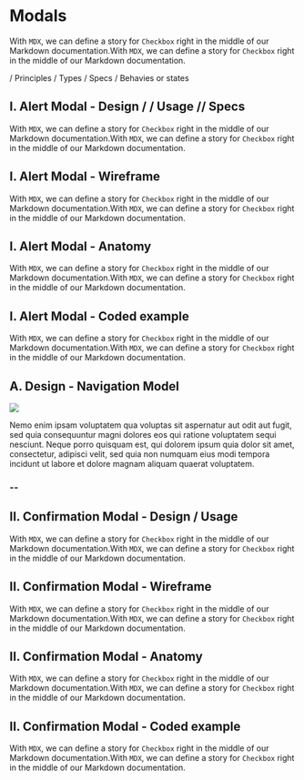

<Meta title="Modal"  component="Modal" />

# Modals

With `MDX`, we can define a story for `Checkbox` right in the middle of our
Markdown documentation.With `MDX`, we can define a story for `Checkbox` right in the middle of our
Markdown documentation.

/ Principles 
/ Types 
/ Specs
/ Behavies or states

## I. Alert Modal - Design / / Usage // Specs

With `MDX`, we can define a story for `Checkbox` right in the middle of our
Markdown documentation.With `MDX`, we can define a story for `Checkbox` right in the middle of our
Markdown documentation.

## I. Alert Modal - Wireframe

With `MDX`, we can define a story for `Checkbox` right in the middle of our
Markdown documentation.With `MDX`, we can define a story for `Checkbox` right in the middle of our
Markdown documentation.

## I. Alert Modal - Anatomy 

With `MDX`, we can define a story for `Checkbox` right in the middle of our
Markdown documentation.With `MDX`, we can define a story for `Checkbox` right in the middle of our
Markdown documentation.

## I. Alert Modal - Coded example 

With `MDX`, we can define a story for `Checkbox` right in the middle of our
Markdown documentation.With `MDX`, we can define a story for `Checkbox` right in the middle of our
Markdown documentation.

<Canvas>
  <Story name="Alert Modal">
      <Alert_Modal />
  </Story>
</Canvas>

## A. Design - Navigation Model

<img src={specs} />

Nemo enim ipsam voluptatem qua voluptas sit aspernatur aut odit aut fugit, sed quia consequuntur magni dolores eos qui ratione voluptatem sequi nesciunt. 
Neque porro quisquam est, qui dolorem ipsum quia dolor sit amet, consectetur, adipisci velit, sed quia non numquam eius modi tempora incidunt ut labore et dolore magnam aliquam quaerat voluptatem.

### --

## II. Confirmation Modal - Design / Usage 

With `MDX`, we can define a story for `Checkbox` right in the middle of our
Markdown documentation.With `MDX`, we can define a story for `Checkbox` right in the middle of our
Markdown documentation.

## II. Confirmation Modal - Wireframe

With `MDX`, we can define a story for `Checkbox` right in the middle of our
Markdown documentation.With `MDX`, we can define a story for `Checkbox` right in the middle of our
Markdown documentation.

## II. Confirmation Modal - Anatomy 

With `MDX`, we can define a story for `Checkbox` right in the middle of our
Markdown documentation.With `MDX`, we can define a story for `Checkbox` right in the middle of our
Markdown documentation.

## II. Confirmation Modal - Coded example 

With `MDX`, we can define a story for `Checkbox` right in the middle of our
Markdown documentation.With `MDX`, we can define a story for `Checkbox` right in the middle of our
Markdown documentation.

<Canvas>
  <Story name="Confrim_Modal">
    <Confrim_Modal />
  </Story>
</Canvas>